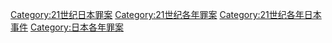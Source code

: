 [[Category:21世纪日本罪案|Category:21世纪日本罪案]]
[[Category:21世纪各年罪案|Category:21世纪各年罪案]]
[[Category:21世纪各年日本事件|Category:21世纪各年日本事件]]
[[Category:日本各年罪案|Category:日本各年罪案]]
